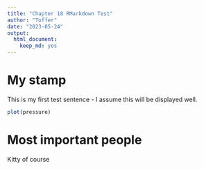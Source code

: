 ```yaml
---
title: "Chapter 18 RMarkdown Test"
author: "Toffer"
date: "2023-05-24"
output: 
  html_document: 
    keep_md: yes
---
```


# My stamp
This is my first test sentence - I assume this will be displayed well. 

```r

plot(pressure)

```

# Most important people
Kitty of course
